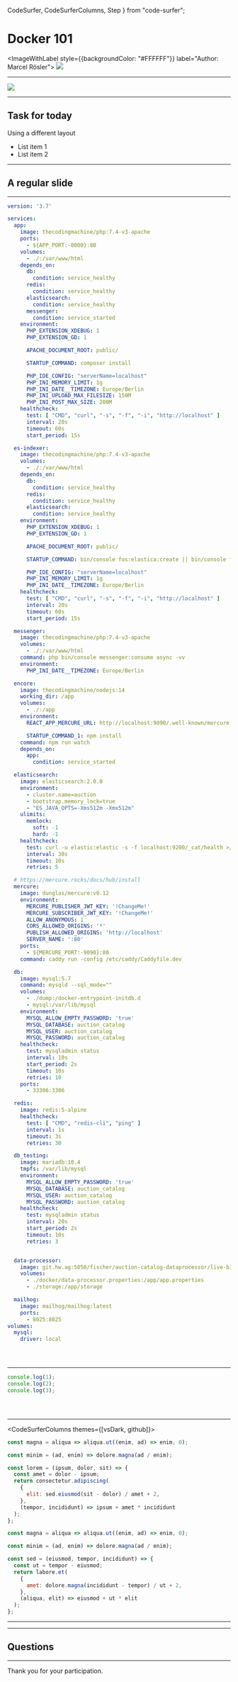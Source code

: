   CodeSurfer,
  CodeSurferColumns,
  Step
} from "code-surfer";





<!--  1 Container vs VM -->
<!--  2 Why Docker? History, Pro vs Cons, Alternatives -->
<!--  3 Install Docker -->
<!--  4 Run a Docker Container -->
<!--  5 Link two Docker Container -->
<!--  6 Build a Docker Image (Architectures, base images, builder pattern) -->
<!--  6 What is Docker-compose -->
<!--  6 What is Docker-swarm -->
<!--  6 What is Kubernetes -->
<!--  6 Questions -->
<!--  6 Thank you -->
<!--  6 Link to repo -->

# Docker 101

<ImageWithLabel style={{backgroundColor: "#FFFFFF"}} label="Author: Marcel Rösler">
    <img src={dockerLogo} />
</ImageWithLabel>

---

<ImageWithLabel label="Container VS Virtual Maschine">
    <img src={containerVsVm} />
</ImageWithLabel>

---

## Task for today

Using a different layout

- List item 1
- List item 2

---

## A regular slide

---

<CodeSurfer>

```yml title="A DOCKER-COMPOSE FILE"
version: '3.7'

services:
  app:
    image: thecodingmachine/php:7.4-v3-apache
    ports:
      - ${APP_PORT:-8000}:80
    volumes:
      - ./:/var/www/html
    depends_on:
      db:
        condition: service_healthy
      redis:
        condition: service_healthy
      elasticsearch:
        condition: service_healthy
      messenger:
        condition: service_started
    environment:
      PHP_EXTENSION_XDEBUG: 1
      PHP_EXTENSION_GD: 1

      APACHE_DOCUMENT_ROOT: public/

      STARTUP_COMMAND: composer install

      PHP_IDE_CONFIG: "serverName=localhost"
      PHP_INI_MEMORY_LIMIT: 1g
      PHP_INI_DATE__TIMEZONE: Europe/Berlin
      PHP_INI_UPLOAD_MAX_FILESIZE: 150M
      PHP_INI_POST_MAX_SIZE: 200M
    healthcheck:
      test: [ "CMD", "curl", "-s", "-f", "-i", "http://localhost" ]
      interval: 20s
      timeout: 60s
      start_period: 15s

  es-indexer:
    image: thecodingmachine/php:7.4-v3-apache
    volumes:
      - ./:/var/www/html
    depends_on:
      db:
        condition: service_healthy
      redis:
        condition: service_healthy
      elasticsearch:
        condition: service_healthy
    environment:
      PHP_EXTENSION_XDEBUG: 1
      PHP_EXTENSION_GD: 1

      APACHE_DOCUMENT_ROOT: public/

      STARTUP_COMMAND: bin/console fos:elastica:create || bin/console fos:elastica:populate

      PHP_IDE_CONFIG: "serverName=localhost"
      PHP_INI_MEMORY_LIMIT: 1g
      PHP_INI_DATE__TIMEZONE: Europe/Berlin
    healthcheck:
      test: [ "CMD", "curl", "-s", "-f", "-i", "http://localhost" ]
      interval: 20s
      timeout: 60s
      start_period: 15s

  messenger:
    image: thecodingmachine/php:7.4-v3-apache
    volumes:
      - ./:/var/www/html
    command: php bin/console messenger:consume async -vv
    environment:
      PHP_INI_DATE__TIMEZONE: Europe/Berlin

  encore:
    image: thecodingmachine/nodejs:14
    working_dir: /app
    volumes:
      - ./:/app
    environment:
      REACT_APP_MERCURE_URL: http://localhost:9090/.well-known/mercure

      STARTUP_COMMAND_1: npm install
    command: npm run watch
    depends_on:
      app:
        condition: service_started

  elasticsearch:
    image: elasticsearch:2.0.0
    environment:
      - cluster.name=auction
      - bootstrap.memory_lock=true
      - "ES_JAVA_OPTS=-Xms512m -Xmx512m"
    ulimits:
      memlock:
        soft: -1
        hard: -1
    healthcheck:
      test: curl -u elastic:elastic -s -f localhost:9200/_cat/health >/dev/null || exit 1
      interval: 30s
      timeout: 10s
      retries: 5

  # https://mercure.rocks/docs/hub/install
  mercure:
    image: dunglas/mercure:v0.12
    environment:
      MERCURE_PUBLISHER_JWT_KEY: '!ChangeMe!'
      MERCURE_SUBSCRIBER_JWT_KEY: '!ChangeMe!'
      ALLOW_ANONYMOUS: 1
      CORS_ALLOWED_ORIGINS: '*'
      PUBLISH_ALLOWED_ORIGINS: 'http://localhost'
      SERVER_NAME: ':80'
    ports:
      - ${MERCURE_PORT:-9090}:80
    command: caddy run -config /etc/caddy/Caddyfile.dev

  db:
    image: mysql:5.7
    command: mysqld --sql_mode=""
    volumes:
      - ./dump:/docker-entrypoint-initdb.d
      - mysql:/var/lib/mysql
    environment:
      MYSQL_ALLOW_EMPTY_PASSWORD: 'true'
      MYSQL_DATABASE: auction_catalog
      MYSQL_USER: auction_catalog
      MYSQL_PASSWORD: auction_catalog
    healthcheck:
      test: mysqladmin status
      interval: 10s
      start_period: 2s
      timeout: 10s
      retries: 10
    ports:
      - 33306:3306

  redis:
    image: redis:5-alpine
    healthcheck:
      test: [ "CMD", "redis-cli", "ping" ]
      interval: 1s
      timeout: 3s
      retries: 30

  db_testing:
    image: mariadb:10.4
    tmpfs: /var/lib/mysql
    environment:
      MYSQL_ALLOW_EMPTY_PASSWORD: 'true'
      MYSQL_DATABASE: auction_catalog
      MYSQL_USER: auction_catalog
      MYSQL_PASSWORD: auction_catalog
    healthcheck:
      test: mysqladmin status
      interval: 20s
      start_period: 2s
      timeout: 10s
      retries: 3


  data-processor:
    image: git.hw.ag:5050/fischer/auction-catalog-dataprocessor/live-bidding
    volumes:
      - ./docker/data-processor.properties:/app/app.properties
      - ./storage:/app/storage

  mailhog:
    image: mailhog/mailhog:latest
    ports:
      - 8025:8025
volumes:
  mysql:
    driver: local
```

```diff 1[10:14] subtitle="docker-compose version"

```

```diff 3[1:14] subtitle="services"

```

```diff 4:36

```

</CodeSurfer>

---

<CodeSurfer>

```js
console.log(1);
console.log(2);
console.log(3);
```

```diff 1 subtitle="log 1"

```

```diff 2 subtitle="log 2"

```

```diff 3 subtitle="log 3"

```

</CodeSurfer>

---

<CodeSurferColumns themes={[vsDark, github]}>

<Step>

```js
const magna = aliqua => aliqua.ut((enim, ad) => enim, 0);
```

```js
const minim = (ad, enim) => dolore.magna(ad / enim);
```

</Step>

<Step>

```js
const lorem = (ipsum, dolor, sit) => {
  const amet = dolor - ipsum;
  return consectetur.adipiscing(
    {
      elit: sed.eiusmod(sit - dolor) / amet + 2,
    },
    (tempor, incididunt) => ipsum + amet * incididunt
  );
};

const magna = aliqua => aliqua.ut((enim, ad) => enim, 0);
```

```js
const minim = (ad, enim) => dolore.magna(ad / enim);

const sed = (eiusmod, tempor, incididunt) => {
  const ut = tempor - eiusmod;
  return labore.et(
    {
      amet: dolore.magna(incididunt - tempor) / ut + 2,
    },
    (aliqua, elit) => eiusmod + ut * elit
  );
};
```

</Step>

</CodeSurferColumns>

---

<YoutubeVideo src="https://www.youtube-nocookie.com/embed/D2gXo-T4wqA" />

---

## Questions

---

Thank you for your participation.

